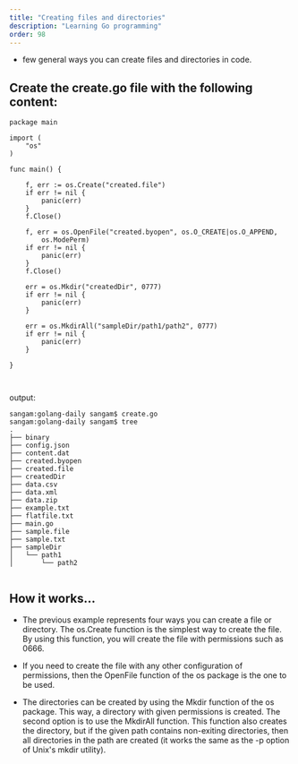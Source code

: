 ```yaml
---
title: "Creating files and directories"
description: "Learning Go programming"
order: 98
---
```




- few general ways you can create files and directories in code.

## Create the create.go file with the following content:

```
package main

import (
	"os"
)

func main() {

	f, err := os.Create("created.file")
	if err != nil {
		panic(err)
	}
	f.Close()

	f, err = os.OpenFile("created.byopen", os.O_CREATE|os.O_APPEND,
		os.ModePerm)
	if err != nil {
		panic(err)
	}
	f.Close()

	err = os.Mkdir("createdDir", 0777)
	if err != nil {
		panic(err)
	}

	err = os.MkdirAll("sampleDir/path1/path2", 0777)
	if err != nil {
		panic(err)
	}

}



```

output: 

```
sangam:golang-daily sangam$ create.go
sangam:golang-daily sangam$ tree
.
├── binary
├── config.json
├── content.dat
├── created.byopen
├── created.file
├── createdDir
├── data.csv
├── data.xml
├── data.zip
├── example.txt
├── flatfile.txt
├── main.go
├── sample.file
├── sample.txt
├── sampleDir
│   └── path1
│       └── path2


```
## How it works...

- The previous example represents four ways you can create a file or directory. The os.Create function is the simplest way to create the file. By using this function, you will create the file with permissions such as 0666.

- If you need to create the file with any other configuration of permissions, then the OpenFile function of the os package is the one to be used.

- The directories can be created by using the Mkdir function of the os package. This way, a directory with given permissions is created. The second option is to use the MkdirAll function. This function also creates the directory, but if the given path contains non-exiting directories,
then all directories in the path are created (it works the same as the -p option of Unix's mkdir utility).
